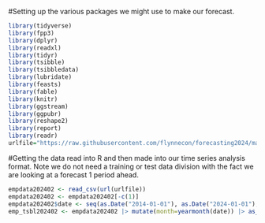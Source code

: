 

#Setting up the various packages we might use to make our forecast. 
```r
library(tidyverse)
library(fpp3)
library(dplyr)
library(readxl)
library(tidyr)
library(tsibble)
library(tsibbledata)
library(lubridate)
library(feasts)
library(fable)
library(knitr)
library(ggstream)
library(ggpubr)
library(reshape2)
library(report)
library(readr)
urlfile="https://raw.githubusercontent.com/flynnecon/forecasting2024/main/emp-202401.csv"
```
#Getting the data read into R and then made into our time series analysis format. Note we do not need a training or test data division with the fact we are looking at a forecast 1 period ahead.
```r
empdata202402 <- read_csv(url(urlfile))
empdata202402 <- empdata202402[-c(1)]
empdata202402$date <- seq(as.Date("2014-01-01"), as.Date("2024-01-01"), by="1 month")
emp_tsbl202402 <- empdata202402 |> mutate(month=yearmonth(date)) |> as_tsibble(index=month)
```
